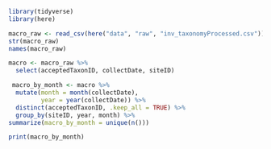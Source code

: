 ```r
library(tidyverse)
library(here)
```

```r
macro_raw <- read_csv(here("data", "raw", "inv_taxonomyProcessed.csv")) 
str(macro_raw)
names(macro_raw)
```

```r
macro <- macro_raw %>% 
  select(acceptedTaxonID, collectDate, siteID)
```


```r
 macro_by_month <- macro %>% 
  mutate(month = month(collectDate),
         year = year(collectDate)) %>%
  distinct(acceptedTaxonID, .keep_all = TRUE) %>% 
  group_by(siteID, year, month) %>% 
summarize(macro_by_month = unique(n()))

print(macro_by_month)

```

